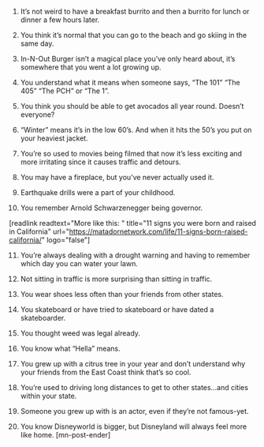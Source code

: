 1. It’s not weird to have a breakfast burrito and then a burrito for lunch or dinner a few hours later.

2. You think it’s normal that you can go to the beach and go skiing in the same day.

3. In-N-Out Burger isn’t a magical place you’ve only heard about, it’s somewhere that you went a lot growing up.

4. You understand what it means when someone says, “The 101” “The 405” “The PCH” or “The 1”.

5. You think you should be able to get avocados all year round. Doesn’t everyone?

6. “Winter” means it’s in the low 60’s. And when it hits the 50’s you put on your heaviest jacket.

7. You’re so used to movies being filmed that now it’s less exciting and more irritating since it causes traffic and detours.

8. You may have a fireplace, but you’ve never actually used it.

9. Earthquake drills were a part of your childhood.

10. You remember Arnold Schwarzenegger being governor.

[readlink readtext="More like this: " title="11 signs you were born and raised in California" url="https://matadornetwork.com/life/11-signs-born-raised-california/" logo="false"]

11. You’re always dealing with a drought warning and having to remember which day you can water your lawn.

12. Not sitting in traffic is more surprising than sitting in traffic.

13. You wear shoes less often than your friends from other states.

14. You skateboard or have tried to skateboard or have dated a skateboarder.

15. You thought weed was legal already.

16. You know what “Hella” means.

17. You grew up with a citrus tree in your year and don’t understand why your friends from the East Coast think that’s so cool.

18. You’re used to driving long distances to get to other states…and cities within your state.

19. Someone you grew up with is an actor, even if they’re not famous-yet.

20. You know Disneyworld is bigger, but Disneyland will always feel more like home. [mn-post-ender]